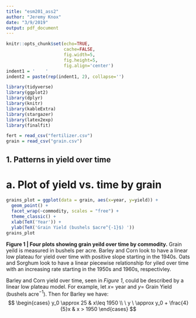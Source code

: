 ```yaml
---
title: "esm201_ass2"
author: "Jeremy Knox"
date: "3/9/2019"
output: pdf_document
---
```


```r
knitr::opts_chunk$set(echo=TRUE, 
                      cache=FALSE, 
                      fig.width=5, 
                      fig.height=5,
                      fig.align='center')
indent1 = '    '      
indent2 = paste(rep(indent1, 2), collapse='')

library(tidyverse)
library(ggplot2)
library(dplyr)
library(knitr)
library(kableExtra)
library(stargazer)
library(latex2exp)
library(finalfit)

fert = read_csv("fertilizer.csv")
grain = read_csv("grain.csv")

```


## 1. Patterns in yield over time  

# a. Plot of yield vs. time by grain 
```r

grains_plot = ggplot(data = grain, aes(x=year, y=yield)) +
  geom_point() +
  facet_wrap(~commodity, scales = "free") +
  theme_classic() +
  xlab(TeX('Year')) +
  ylab(TeX('Grain Yield (bushels $acre^{-1}$) ')) 
grains_plot

```
**Figure 1 | Four plots showing grain yeild over time by commodity.** Grain yeild is measured in bushels per acre. Barley and Corn look to have a linear low plateau for yield over time with  positive slope starting in the 1940s. Oats and Sorghum look to have a linear piecewise relationship for yiled over time with an increasing rate starting in the 1950s and 1960s, respectivley.

Barley and Corn yield over time, seen in *Figure 1*, could be described by a linear low plateau model. For example, let $x =$ year and $y =$ Grain Yield (bushels   acre$^{-1}$). Then for Barley we have:
$$ 
\begin{cases} 
      y_0 \approx 25 & x\leq 1950 \\
      \ y \ \approx y_0 + \frac{4}{5}x & x > 1950 
   \end{cases}
$$

